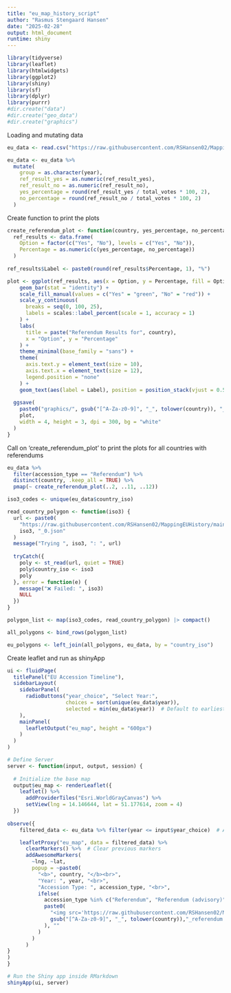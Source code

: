 ---
title: "eu_map_history_script"
author: "Rasmus Stengaard Hansen"
date: "2025-02-28"
output: html_document
runtime: shiny
---

```{r setup, echo=FALSE, message=FALSE}
library(tidyverse)
library(leaflet)
library(htmlwidgets)
library(ggplot2)
library(shiny)
library(sf)
library(dplyr)
library(purrr)
#dir.create("data")
#dir.create("geo_data")
#dir.create("graphics")
```

Loading and mutating data

```{r}

eu_data <- read.csv("https://raw.githubusercontent.com/RSHansen02/MappingEUHistory/refs/heads/main/data/eu_data.csv")

eu_data <- eu_data %>%
  mutate(
    group = as.character(year),
    ref_result_yes = as.numeric(ref_result_yes),
    ref_result_no = as.numeric(ref_result_no),
    yes_percentage = round(ref_result_yes / total_votes * 100, 2),
    no_percentage = round(ref_result_no / total_votes * 100, 2)
  )

```

Create function to print the plots

```{r}


create_referendum_plot <- function(country, yes_percentage, no_percentage) {
  ref_results <- data.frame(
    Option = factor(c("Yes", "No"), levels = c("Yes", "No")),
    Percentage = as.numeric(c(yes_percentage, no_percentage))
  )
  
ref_results$Label <- paste0(round(ref_results$Percentage, 1), "%")

plot <- ggplot(ref_results, aes(x = Option, y = Percentage, fill = Option)) +
    geom_bar(stat = "identity") +
    scale_fill_manual(values = c("Yes" = "green", "No" = "red")) +
    scale_y_continuous(
      breaks = seq(0, 100, 25),
      labels = scales::label_percent(scale = 1, accuracy = 1)
    ) +
    labs(
      title = paste("Referendum Results for", country),
      x = "Option", y = "Percentage"
    ) +
    theme_minimal(base_family = "sans") +
    theme(
      axis.text.y = element_text(size = 10),
      axis.text.x = element_text(size = 12),
      legend.position = "none"
    ) +
    geom_text(aes(label = Label), position = position_stack(vjust = 0.5), size = 4, color = "black")
  
  ggsave(
    paste0("graphics/", gsub("[^A-Za-z0-9]", "_", tolower(country)), "_referendum.png"),
    plot,
    width = 4, height = 3, dpi = 300, bg = "white"
  )
}

```

Call on 'create_referendum_plot' to print the plots for all countries with referendums

```{r}

eu_data %>%
  filter(accession_type == "Referendum") %>%
  distinct(country, .keep_all = TRUE) %>%
  pmap(~ create_referendum_plot(..2, ..11, ..12))


```



```{r}

iso3_codes <- unique(eu_data$country_iso)

read_country_polygon <- function(iso3) {
  url <- paste0(
    "https://raw.githubusercontent.com/RSHansen02/MappingEUHistory/main/geo_data/gadm41_",
    iso3, "_0.json"
  )
  message("Trying ", iso3, ": ", url)
  
  tryCatch({
    poly <- st_read(url, quiet = TRUE)
    poly$country_iso <- iso3
    poly
  }, error = function(e) {
    message("❌ Failed: ", iso3)
    NULL
  })
}

polygon_list <- map(iso3_codes, read_country_polygon) |> compact()

all_polygons <- bind_rows(polygon_list)

eu_polygons <- left_join(all_polygons, eu_data, by = "country_iso")

```

Create leaflet and run as shinyApp

```{r}

ui <- fluidPage(
  titlePanel("EU Accession Timeline"),
  sidebarLayout(
    sidebarPanel(
      radioButtons("year_choice", "Select Year:", 
                   choices = sort(unique(eu_data$year)), 
                   selected = min(eu_data$year))  # Default to earliest year
    ),
    mainPanel(
      leafletOutput("eu_map", height = "600px")
    )
  )
)

# Define Server
server <- function(input, output, session) {
  
  # Initialize the base map
  output$eu_map <- renderLeaflet({
    leaflet() %>%
      addProviderTiles("Esri.WorldGrayCanvas") %>%
      setView(lng = 14.146644, lat = 51.177614, zoom = 4)
  })
  
observe({
    filtered_data <- eu_data %>% filter(year <= input$year_choice)  # Accumulate years

    leafletProxy("eu_map", data = filtered_data) %>%
      clearMarkers() %>%  # Clear previous markers
      addAwesomeMarkers(
        ~lng, ~lat, 
        popup = ~paste0(
          "<b>", country, "</b><br>",
          "Year: ", year, "<br>",
          "Accession Type: ", accession_type, "<br>",
          ifelse(
            accession_type %in% c("Referendum", "Referendum (advisory)"),
            paste0(
              "<img src='https://raw.githubusercontent.com/RSHansen02/MappingEUHistory/main/graphics/",
              gsub("[^A-Za-z0-9]", "_", tolower(country)),"_referendum.png' width='300'>"
            ), ""
          )
        )
      )
}
)
}

# Run the Shiny app inside RMarkdown
shinyApp(ui, server)


```



